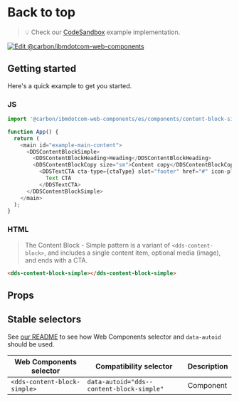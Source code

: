 
# Back to top

> 💡 Check our
> [CodeSandbox](https://githubbox.com/carbon-design-system/carbon-for-ibm-dotcom/tree/main/packages/web-components/examples/codesandbox/components/content-block-simple)
> example implementation.

[![Edit @carbon/ibmdotcom-web-components](https://codesandbox.io/static/img/play-codesandbox.svg)](https://githubbox.com/carbon-design-system/carbon-for-ibm-dotcom/tree/main/packages/web-components/examples/codesandbox/components/content-block-simple)

## Getting started

Here's a quick example to get you started.

### JS

```javascript
import '@carbon/ibmdotcom-web-components/es/components/content-block-simple/index.js';

function App() {
  return (
    <main id="example-main-content">
      <DDSContentBlockSimple>
        <DDSContentBlockHeading>Heading</DDSContentBlockHeading>
        <DDSContentBlockCopy size="sm">Content copy</DDSContentBlockCopy>
          <DDSTextCTA cta-type={ctaType} slot="footer" href="#" icon-placement="right">
            Text CTA
          </DDSTextCTA>
      </DDSContentBlockSimple>
    </main>
  );
}
```

### HTML

> The Content Block - Simple pattern is a variant of `<dds-content-block>`, and
> includes a single content item, optional media (image), and ends with a CTA.

```html
<dds-content-block-simple></dds-content-block-simple>
```

## Props

<Props of={PropTypesRef} />

## Stable selectors

See [our README](https://github.com/carbon-design-system/carbon-for-ibm-dotcom/tree/main/packages/web-components#stable-selectors-for-analytics-and-integratione2e-testing-in-web-components) to see how Web Components selector and `data-autoid` should be used.

| Web Components selector | Compatibility selector           | Description |
| ----------------------- | -------------------------------- | ----------- |
| `<dds-content-block-simple>`     | `data-autoid="dds--content-block-simple"` | Component   |

<Description markdown={contributing} />

